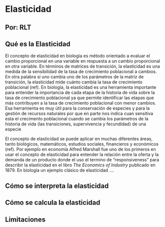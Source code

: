 # Elasticidad

## Por: RLT

## Qué es la Elasticidad

El concepto de elasticidad en biología es método orientado a evaluar el cambio proporcional en una variable en respuesta a un cambio proporcional en otra variable. En términos de matrices de transición, la elasticidad es una medida de la sensibilidad de la tasa de crecimiento poblacional a cambios. En otra palabra si uno cambia uno de los parámetros de la matriz de transición, la elasticidad mide cuánto cambia la tasa de crecimiento poblacional (ref). En biología, la elasticidad es una herramienta importante para entender la importancia de cada etapa de la historia de vida sobre la tasa de crecimiento poblacional ya que permite identificar las etapas que más contribuyen a la tasa de crecimiento poblacional con menor cambios. Esa herramienta es muy útil para la conservación de especies y para la gestión de recursos naturales por que en parte nos indica cuan sensitiva esta el crecimento poblacional cuando se cambia los parámetros de la historia de vida (las transiciones, supervivencia y fecundidad) de una especie 

El concepto de elasticidad se puede aplicar en muchas diferentes áreas, tanto biológicos, matemáticos, estudios sociales, financieros y económicos (ref). Por ejemplo en economía Alfred Marshall fue uno de los primeros en usar el concepto de elasticidad para entender la relación entre la oferta y la demanda de un producto donde el uso el termino de "responsiveness" para describir la elasticidad en el libro *The Economics of Industry* publicado en 1879. En biología un ejemplo clásico de elasticidad ....

## Cómo se interpreta la elasticidad


## Cómo se calcula la elasticidad


## Limitaciones



